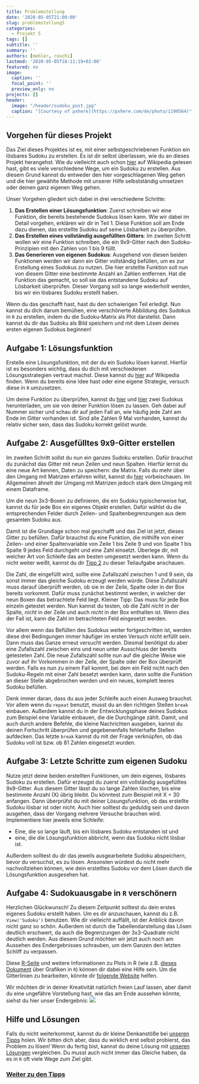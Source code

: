 ---
title: Problemstellung
date: '2020-05-05T21:00:00'
slug: problemstellung5
categories:
  - Projekt 5
tags: []
subtitle: ''
summary: ''
authors: [mehler, rouchi]
lastmod: '2020-05-05T18:11:19+02:00'
featured: no
image:
  caption: ''
  focal_point: ''
  preview_only: no
projects: []
header:
  image: "/header/sudoku_post.jpg"
  caption: "[Courtesy of pxhere](https://pxhere.com/de/photo/1190564)"
---

## Vorgehen für dieses Projekt
Das Ziel dieses Projektes ist es, mit einer selbstgeschriebenen Funktion ein lösbares Sudoku zu erstellen. Es ist dir selbst überlassen, wie du an dieses Projekt herangehst. Wie du vielleicht auch schon [hier](https://de.wikipedia.org/wiki/Sudoku#Erstellung_neuer_Sudokus) auf Wikipedia gelesen hast, gibt es viele verschiedene Wege, um ein Sudoku zu erstellen. Aus diesem Grund kannst du entweder den hier vorgeschlagenen Weg gehen und die hier gewählte Methode mit unserer Hilfe selbstständig umsetzen oder deinen ganz eigenen Weg gehen.

Unser Vorgehen gliedert sich dabei in drei verschiedene Schritte:

1. **Das Erstellen einer Lösungsfunktion**: Zuerst schreiben wir eine Funktion, die bereits bestehende Sudokus lösen kann. Wie wir dabei im Detail vorgehen, erklären wir dir in Teil 1. Diese Funktion soll am Ende dazu dienen, das erstellte Sudoku auf seine Lösbarkeit zu überprüfen.
2. **Das Erstellen eines vollständig ausgefüllten Gitters**: Im zweiten Schritt wollen wir eine Funktion schreiben, die ein 9x9-Gitter nach den Sudoku-Prinzipien mit den Zahlen von 1 bis 9 füllt.
3. **Das Generieren von eigenen Sudokus**: Ausgehend von diesen beiden Funktionen werden wir dann ein Gitter vollständig befüllen, um es zur Erstellung eines Sudokus zu nutzen. Die hier erstellte Funktion soll nun von diesem Gitter eine bestimmte Anzahl an Zahlen entfernen. Hat die Funktion das gemacht, so soll sie das entstandene Sudoku auf Lösbarkeit überprüfen. Dieser Vorgang soll so lange wiederholt werden, bis wir ein lösbares Sudoku erstellt haben.


Wenn du das geschafft hast, hast du den schwierigen Teil erledigt. Nun kannst du dich darum bemühen, eine verschönerte Abbildung des Sudokus in `R` zu erstellen, indem du die Sudoku-Matrix als Plot darstellst. Dann kannst du dir das Sudoku als Bild speichern und mit dem Lösen deines ersten eigenen Sudokus beginnen!

## Aufgabe 1: Lösungsfunktion
Erstelle eine Lösungsfunktion, mit der du ein Sudoku lösen kannst. Hierfür ist es besonders wichtig, dass du dich mit verschiedenen Lösungsstrategien vertraut machst. Diese kannst du [hier](https://de.wikipedia.org/wiki/Sudoku#L%C3%B6sungsmethoden) auf Wikipedia finden. Wenn du bereits eine Idee hast oder eine eigene Strategie, versuch diese in `R` umzusetzen.


Um deine Funktion zu überprüfen, kannst du [hier](https://raw.githubusercontent.com/martscht/projekte/master/content/post/BeispielSudokuLeicht.rda) und [hier](https://raw.githubusercontent.com/martscht/projekte/master/content/post/BeispielSudokuSchwer.rda) zwei Sudokus herunterladen, um sie von deiner Funktion lösen zu lassen. Geh dabei auf Nummer sicher und schau dir auf jeden Fall an, wie häufig jede Zahl am Ende im Gitter vorhanden ist. Sind alle Zahlen 9 Mal vorhanden, kannst du relativ sicher sein, dass das Sudoku korrekt gelöst wurde. 

## Aufgabe 2: Ausgefülltes 9x9-Gitter erstellen
Im zweiten Schritt sollst du nun ein ganzes Sudoku erstellen. Dafür brauchst du zunächst das Gitter mit neun Zeilen und neun Spalten. Hierfür lernst du eine neue Art kennen, Daten zu speichern: die Matrix. Falls du mehr über den Umgang mit Matrizen erfahren willst, kannst du [hier](https://www.datamentor.io/r-programming/matrix/) vorbeischauen. Im Allgemeinen ähnelt der Umgang mit Matrizen jedoch stark dem Umgang mit einem Dataframe.


Um die neun 3x3-Boxen zu definieren, die ein Sudoku typischerweise hat, kannst du für jede Box ein eigenes Objekt erstellen. Dafür wählst du die entsprechenden Felder durch Zeilen- und Spaltenbegrenzungen aus dem gesamten Sudoku aus.


Damit ist die Grundlage schon mal geschafft und das Ziel ist jetzt, dieses Gitter zu befüllen. Dafür brauchst du eine Funktion, die mithilfe von einer Zeilen- und einer Spaltenvariable von Zeile 1 bis Zeile 9 und von Spalte 1 bis Spalte 9 jedes Feld durchgeht und eine Zahl einsetzt. Überlege dir, mit welcher Art von Schleife das am besten umgesetzt werden kann. Wenn du nicht weiter weißt, kannst du dir [Tipp 2](/post/tipps5) zu dieser Teilaufgabe anschauen.


Die Zahl, die eingefüllt wird, sollte eine Zufallszahl zwischen 1 und 9 sein, da sonst immer das gleiche Sudoku erzeugt werden würde. Diese Zufallszahl muss darauf überprüft werden, ob sie in der Zeile, Spalte oder in der Box bereits vorkommt. Dafür muss zunächst bestimmt werden, in welcher der neun Boxen das betrachtete Feld liegt. Kleiner Tipp: Das muss für jede Box einzeln getestet werden. Nun kannst du testen, ob die Zahl *nicht* in der Spalte, *nicht* in der Zeile und auch *nicht* in der Box enthalten ist. Wenn dies der Fall ist, kann die Zahl im betrachteten Feld eingesetzt werden.


Vor allem wenn das Befüllen des Sudokus weiter fortgeschritten ist, werden diese drei Bedingungen immer häufiger im ersten Versuch nicht erfüllt sein. Dann muss das Ganze erneut versucht werden. Diesmal benötigst du aber eine Zufallszahl zwischen eins und neun unter Ausschluss der bereits getesteten Zahl. Die neue Zufallszahl sollte nun auf die gleiche Weise wie zuvor auf ihr Vorkommen in der Zeile, der Spalte oder der Box überprüft werden. Falls es nun zu einem Fall kommt, bei dem ein Feld nicht nach den Sudoku-Regeln mit einer Zahl besetzt werden kann, dann sollte die Funktion an dieser Stelle abgebrochen werden und ein neues, komplett leeres Sudoku befüllen.


Denk immer daran, dass du aus jeder Schleife auch einen Ausweg brauchst. Vor allem wenn du `repeat` benutzt, musst du an den richtigen Stellen `break` einbauen. Außerdem kannst du in der Entwicklungsphase deines Sudokus zum Beispiel eine Variable einbauen, die die Durchgänge zählt. Damit, und auch durch andere Befehle, die kleine Nachrichten ausgeben, kannst du deinen Fortschritt überprüfen und gegebenenfalls fehlerhafte Stellen aufdecken. 
Das letzte `break` kannst du mit der Frage verknüpfen, ob das Sudoku voll ist bzw. ob 81 Zahlen eingesetzt wurden.

## Aufgabe 3: Letzte Schritte zum eigenen Sudoku
Nutze jetzt deine beiden erstellten Funktionen, um dein eigenes, lösbares Sudoku zu erstellen. Dafür erzeugst du zuerst ein vollständig ausgefülltes 9x9-Gitter. Aus diesem Gitter lässt du so lange Zahlen löschen, bis eine bestimmte Anzahl (X) übrig bleibt. Du könntest zum Beispiel mit X = 30 anfangen. Dann überprüfst du mit deiner Lösungsfunktion, ob das erstellte Sudoku lösbar ist oder nicht. Auch hier solltest du geduldig sein und davon ausgehen, dass der Vorgang mehrere Versuche brauchen wird. Implementiere hier jeweils eine Schleife:

- Eine, die so lange läuft, bis ein lösbares Sudoku entstanden ist und 
- eine, die die Lösungsfunktion abbricht, wenn das Sudoku nicht lösbar ist.

Außerdem solltest du dir das jeweils ausgearbeitete Sudoku abspeichern, bevor du versuchst, es zu lösen. Ansonsten würdest du nicht mehr nachvollziehen können, wie dein erstelltes Sudoku vor dem Lösen durch die Lösungsfunktion ausgesehen hat. 

## Aufgabe 4: Sudokuausgabe in `R` verschönern
Herzlichen Glückwunsch! Zu diesem Zeitpunkt solltest du dein erstes eigenes Sudoku erstellt haben. Um es dir anzuschauen, kannst du z.B. `View('Sudoku')` benutzen. Wie dir vielleicht auffällt, ist der Anblick davon nicht ganz so schön. Außerdem ist durch die Tabellendarstellung das Lösen deutlich erschwert, da auch die Begrenzungen der 3x3-Quadrate nicht deutlich werden. Aus diesem Grund möchten wir jetzt auch noch am Aussehen des Endergebnisses schrauben, um dem Ganzen den letzten Schliff zu verpassen.


Diese [R-Seite](https://cran.r-project.org/web/packages/plot.matrix/vignettes/plot.matrix.html) und weitere Informationen zu Plots in R (wie z.B. [dieses Dokument](http://www.imprs-gbgc.de/uploads/Courses/RStuff/Grafiken_und_Statistik_in_R.pdf) über Grafiken in `R`) können dir dabei eine Hilfe sein. Um die Gitterlinien zu bearbeiten, könnte dir [folgende Website](https://rdrr.io/r/graphics/abline.html) helfen.


Wir möchten dir in deiner Kreativität natürlich freien Lauf lassen, aber damit du eine ungefähre Vorstellung hast, wie das am Ende aussehen könnte, siehst du hier unser Endergebnis:
![](/post/2020-05-05-problemstellung5_files/Sudoku in schön.png)

## Hilfe und Lösungen

Falls du nicht weiterkommst, kannst du dir kleine Denkanstöße bei [unseren Tipps](/post/tipps5/) holen. Wir bitten dich aber, dass du wirklich erst selbst probierst, das Problem zu lösen! Wenn du fertig bist, kannst du deine Lösung mit [unseren Lösungen](/post/loesungen5) vergleichen. Du musst auch nicht immer das Gleiche haben, da es in `R` oft viele Wege zum Ziel gibt.

### [Weiter zu den Tipps](/post/tipps5)
